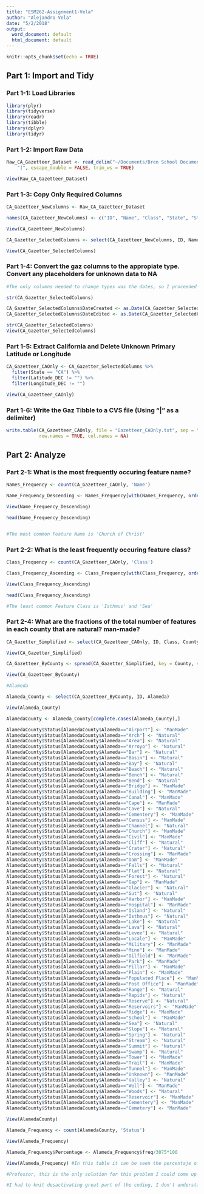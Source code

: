```yaml
---
title: "ESM262-Assignment1-Vela"
author: "Alejandro Vela"
date: "5/2/2018"
output:
  word_document: default
  html_document: default
---
```


```r
knitr::opts_chunk$set(echo = TRUE)
```
## Part 1: Import and Tidy

### Part 1-1: Load Libraries


```r

library(plyr)
library(tidyverse)
library(readr)
library(tibble)
library(dplyr)
library(tidyr)


```
### Part 1-2: Import Raw Data

```r


Raw_CA_Gazetteer_Dataset <- read_delim("~/Documents/Bren School Documents/3-Spring Quarter 2018/ESM262-Computing for Environmental Sciences/Assignment1/CA_Features_20180401.txt", 
    "|", escape_double = FALSE, trim_ws = TRUE)

View(Raw_CA_Gazetteer_Dataset)

```

### Part 1-3: Copy Only Required Columns

```r

CA_Gazetteer_NewColumns <- Raw_CA_Gazetteer_Dataset

names(CA_Gazetteer_NewColumns) <- c("ID", "Name", "Class", "State", "State_ID", "County", "County_ID", "Latitude_DMS", "Longitude_DMS", "Latitude_DEC", "Longitude_DEC", "Latitude_DMS_SRC", "Longitude_DMS_SRC", "Latitude_DEC_SRC", "Longitude_DEC_SRC", "Elevation_MTS", "Elevation_FT", "MapName", "DateCreated", "DateEdited")

View(CA_Gazetteer_NewColumns)

CA_Gazetter_SelectedColumns <- select(CA_Gazetteer_NewColumns, ID, Name, Class, State, County, Latitude_DEC, Longitude_DEC, Latitude_DEC_SRC, Longitude_DEC_SRC, Elevation_MTS, MapName, DateCreated, DateEdited)

View(CA_Gazetter_SelectedColumns)
```

### Part 1-4: Convert the gaz columns to the appropiate type. Convert any placeholders for unknown data to NA

```r

#The only columns needed to change types was the dates, so I proceeded to change both dates columns.

str(CA_Gazetter_SelectedColumns)

CA_Gazetter_SelectedColumns$DateCreated <- as.Date(CA_Gazetter_SelectedColumns$DateCreated, format = "%m/%d/%Y")
CA_Gazetter_SelectedColumns$DateEdited <- as.Date(CA_Gazetter_SelectedColumns$DateEdited, format = "%m/%d/%Y")

str(CA_Gazetter_SelectedColumns)
View(CA_Gazetter_SelectedColumns)

```

### Part 1-5: Extract California and Delete Unknown Primary Latitude or Longitude

```r

CA_Gazetteer_CAOnly <- CA_Gazetter_SelectedColumns %>%
  filter(State == "CA") %>%
  filter(Latitude_DEC != "") %>%
  filter(Longitude_DEC != "")

View(CA_Gazetteer_CAOnly)

```

### Part 1-6: Write the Gaz Tibble to a CVS file (Using "|" as a delimiter)

```r

write.table(CA_Gazetteer_CAOnly, file = "Gazetteer_CAOnly.txt", sep = "|",
            row.names = TRUE, col.names = NA)

```

## Part 2: Analyze

### Part 2-1: What is the most frequently occuring feature name?


```r


Names_Frequency <- count(CA_Gazetteer_CAOnly, 'Name')

Name_Frequency_Descending <- Names_Frequency[with(Names_Frequency, order(-freq)),]

View(Name_Frequency_Descending)

head(Name_Frequency_Descending)


#The most common Feature Name is 'Church of Christ'

```


### Part 2-2: What is the least frequently occuring feature class?

```r

Class_Frequency <- count(CA_Gazetteer_CAOnly, 'Class')

Class_Frequency_Ascending <- Class_Frequency[with(Class_Frequency, order(freq)),]

View(Class_Frequency_Ascending)

head(Class_Frequency_Ascending)

#The least common Feature Class is 'Isthmus' and 'Sea'

```
### Part 2-4: What are the fractions of the total number of features in each county that are natural? man-made?

```r

CA_Gazetter_Simplified <- select(CA_Gazetteer_CAOnly, ID, Class, County)

View(CA_Gazetter_Simplified)

CA_Gazetteer_ByCounty <- spread(CA_Gazetter_Simplified, key = County, value = Class)

View(CA_Gazetteer_ByCounty)

#Alameda

Alameda_County <- select(CA_Gazetteer_ByCounty, ID, Alameda)

View(Alameda_County)

AlamedaCounty <- Alameda_County[complete.cases(Alameda_County),]

AlamedaCounty$Status[AlamedaCounty$Alameda=="Airport"] <- "ManMade"
AlamedaCounty$Status[AlamedaCounty$Alameda=="Arch"] <- "Natural"
AlamedaCounty$Status[AlamedaCounty$Alameda=="Area"] <- "Natural"
AlamedaCounty$Status[AlamedaCounty$Alameda=="Arroyo"] <- "Natural"
AlamedaCounty$Status[AlamedaCounty$Alameda=="Bar"] <- "Natural"
AlamedaCounty$Status[AlamedaCounty$Alameda=="Basin"] <- "Natural"
AlamedaCounty$Status[AlamedaCounty$Alameda=="Bay"] <- "Natural"
AlamedaCounty$Status[AlamedaCounty$Alameda=="Beach"] <- "Natural"
AlamedaCounty$Status[AlamedaCounty$Alameda=="Bench"] <- "Natural"
AlamedaCounty$Status[AlamedaCounty$Alameda=="Bend"] <- "Natural"
AlamedaCounty$Status[AlamedaCounty$Alameda=="Bridge"] <- "ManMade"
AlamedaCounty$Status[AlamedaCounty$Alameda=="Building"] <- "ManMade"
AlamedaCounty$Status[AlamedaCounty$Alameda=="Canal"] <- "ManMade"
AlamedaCounty$Status[AlamedaCounty$Alameda=="Cape"] <- "ManMade"
AlamedaCounty$Status[AlamedaCounty$Alameda=="Cave"] <- "Natural"
AlamedaCounty$Status[AlamedaCounty$Alameda=="Cementery"] <- "ManMade"
AlamedaCounty$Status[AlamedaCounty$Alameda=="Census"] <- "ManMade"
AlamedaCounty$Status[AlamedaCounty$Alameda=="Channel"] <- "Natural"
AlamedaCounty$Status[AlamedaCounty$Alameda=="Church"] <- "ManMade"
AlamedaCounty$Status[AlamedaCounty$Alameda=="Civil"] <- "ManMade"
AlamedaCounty$Status[AlamedaCounty$Alameda=="Cliff"] <- "Natural"
AlamedaCounty$Status[AlamedaCounty$Alameda=="Crater"] <- "Natural"
AlamedaCounty$Status[AlamedaCounty$Alameda=="Crossing"] <- "ManMade"
AlamedaCounty$Status[AlamedaCounty$Alameda=="Dam"] <- "ManMade"
AlamedaCounty$Status[AlamedaCounty$Alameda=="Falls"] <- "Natural"
AlamedaCounty$Status[AlamedaCounty$Alameda=="Flat"] <- "Natural"
AlamedaCounty$Status[AlamedaCounty$Alameda=="Forest"] <- "Natural"
AlamedaCounty$Status[AlamedaCounty$Alameda=="Gap"] <- "ManMade"
AlamedaCounty$Status[AlamedaCounty$Alameda=="Glacier"] <- "Natural"
AlamedaCounty$Status[AlamedaCounty$Alameda=="Gut"] <- "Natural"
AlamedaCounty$Status[AlamedaCounty$Alameda=="Harbor"] <- "ManMade"
AlamedaCounty$Status[AlamedaCounty$Alameda=="Hospital"] <- "ManMade"
AlamedaCounty$Status[AlamedaCounty$Alameda=="Island"] <- "Natural"
AlamedaCounty$Status[AlamedaCounty$Alameda=="Isthmus"] <- "Natural"
AlamedaCounty$Status[AlamedaCounty$Alameda=="Lake"] <- "Natural"
AlamedaCounty$Status[AlamedaCounty$Alameda=="Lava"] <- "Natural"
AlamedaCounty$Status[AlamedaCounty$Alameda=="Levee"] <- "Natural"
AlamedaCounty$Status[AlamedaCounty$Alameda=="Locale"] <- "ManMade"
AlamedaCounty$Status[AlamedaCounty$Alameda=="Military"] <- "ManMade"
AlamedaCounty$Status[AlamedaCounty$Alameda=="Mine"] <- "ManMade"
AlamedaCounty$Status[AlamedaCounty$Alameda=="Oilfield"] <- "ManMade"
AlamedaCounty$Status[AlamedaCounty$Alameda=="Park"] <- "ManMade"
AlamedaCounty$Status[AlamedaCounty$Alameda=="Pillar"] <- "ManMade"
AlamedaCounty$Status[AlamedaCounty$Alameda=="Plain"] <- "ManMade"
AlamedaCounty$Status[AlamedaCounty$Alameda=="Populated Place"] <- "ManMade"
AlamedaCounty$Status[AlamedaCounty$Alameda=="Post Office"] <- "ManMade"
AlamedaCounty$Status[AlamedaCounty$Alameda=="Range"] <- "Natural"
AlamedaCounty$Status[AlamedaCounty$Alameda=="Rapids"] <- "Natural"
AlamedaCounty$Status[AlamedaCounty$Alameda=="Reserve"] <- "Natural"
AlamedaCounty$Status[AlamedaCounty$Alameda=="Reservoirs"] <- "ManMade"
AlamedaCounty$Status[AlamedaCounty$Alameda=="Ridge"] <- "ManMade"
AlamedaCounty$Status[AlamedaCounty$Alameda=="School"] <- "ManMade"
AlamedaCounty$Status[AlamedaCounty$Alameda=="Sea"] <- "Natural"
AlamedaCounty$Status[AlamedaCounty$Alameda=="Slope"] <- "Natural"
AlamedaCounty$Status[AlamedaCounty$Alameda=="Spring"] <- "Natural"
AlamedaCounty$Status[AlamedaCounty$Alameda=="Stream"] <- "Natural"
AlamedaCounty$Status[AlamedaCounty$Alameda=="Summit"] <- "Natural"
AlamedaCounty$Status[AlamedaCounty$Alameda=="Swamp"] <- "Natural"
AlamedaCounty$Status[AlamedaCounty$Alameda=="Tower"] <- "ManMade"
AlamedaCounty$Status[AlamedaCounty$Alameda=="Trail"] <- "ManMade"
AlamedaCounty$Status[AlamedaCounty$Alameda=="Tunnel"] <- "ManMade"
AlamedaCounty$Status[AlamedaCounty$Alameda=="Unknown"] <- "ManMade"
AlamedaCounty$Status[AlamedaCounty$Alameda=="Valley"] <- "Natural"
AlamedaCounty$Status[AlamedaCounty$Alameda=="Well"] <- "ManMade"
AlamedaCounty$Status[AlamedaCounty$Alameda=="Woods"] <- "Natural"
AlamedaCounty$Status[AlamedaCounty$Alameda=="Reservoir"] <- "ManMade"
AlamedaCounty$Status[AlamedaCounty$Alameda=="Cementery"] <- "ManMade"
AlamedaCounty$Status[AlamedaCounty$Alameda=="Cemetery"] <- "ManMade"

View(AlamedaCounty)

Alameda_Frequency <- count(AlamedaCounty, 'Status')

View(Alameda_Frequency)

Alameda_Frequency$Percentage <- Alameda_Frequency$freq/3075*100

View(Alameda_Frequency) #In this table it can be seen the percentaje of ManMande and Natural

#Professor, this is the only solution for this problem I could come up with, if I would do the same for every county I would take several hours. Please I would ask you to see that I came up with the solution. 

#I had to knit desactivating great part of the coding, I don't understand because all my coding works perfectly on my .RMD. Please I would ask you to grade my .RMD as well.

```
